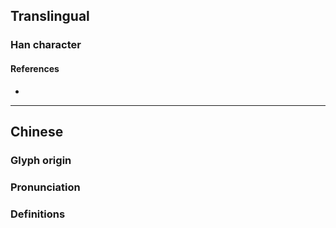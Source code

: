 {{character info}}
==Translingual==

===Han character===
{{Han char|rn=102|rad=田|as=06|sn=11|four=80606|canj=ORW|ids=⿱合田}}

====References====
* {{Han ref|kx=0762.050|dkj=21835|dj=1172.040|hdz=42541.070|uh=7563|ud=30051|bh=D67B|bd=54907}}

----

==Chinese==
{{zh-forms}}

===Glyph origin===
{{Han etym}}

===Pronunciation===
{{zh-pron
|m=dá
|c=daap3
|mc=y
|oc=y
|cat=
}}

===Definitions===
{{zh-see|答|v}}